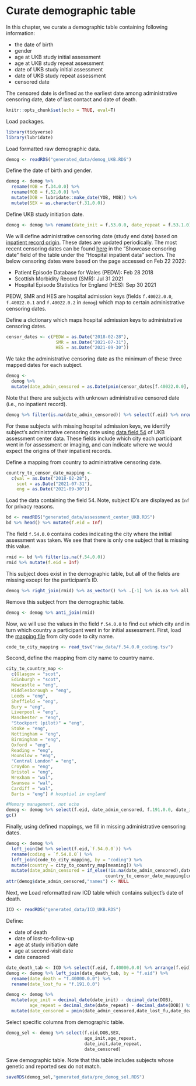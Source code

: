 # Curate demographic table {#curate-demog-table}

In this chapter, we curate a demographic table containing following information:

  * the date of birth
  * gender
  * age at UKB study initial assessment
  * age at UKB study repeat assessment
  * date of UKB study initial assessment
  * date of UKB study repeat assessment
  * censored date
            
The censored date is defined as the earliest date among administrative censoring date, date of last contact and date of death.

```r
knitr::opts_chunk$set(echo = TRUE, eval=T)
```

Load packages.
```r
library(tidyverse)
library(lubridate)
```

Load formatted raw demographic data.
```r
demog <- readRDS("generated_data/demog_UKB.RDS")
```

Define the date of birth and gender.
```r
demog <- demog %>% 
  rename(YOB = f.34.0.0) %>%
  rename(MOB = f.52.0.0) %>%
  mutate(DOB = lubridate::make_date(YOB, MOB)) %>%
  mutate(SEX = as.character(f.31.0.0))
```

Define UKB study initiation date.
```r
demog <- demog %>% rename(date_init = f.53.0.0, date_repeat = f.53.1.0)
```

We will define administrative censoring date (study end date) based on [inpatient record origin](https://biobank.ndph.ox.ac.uk/showcase/field.cgi?id=40022). These dates are updated periodically. The most recent censoring dates can be found [here](https://biobank.ndph.ox.ac.uk/ukb/exinfo.cgi?src=Data_providers_and_dates#:~:text=Censoring%20dates&text=The%20censoring%20date%20is%20the,day%20of%20the%20previous%20month.) in the "Showcase censoring date" field of the table under the "Hospital inpatient data" section. The below censoring dates were based on the page accessed on Feb 22 2022:

* Patient Episode Database for Wales (PEDW): Feb 28 2018
* Scottish Morbidity Record (SMR): Jul 31 2021
* Hospital Episode Statistics for England (HES): Sep 30 2021

PEDW, SMR and HES are hospital admission keys (fields `f.40022.0.0`, `f.40022.0.1` and `f.40022.0.2` in `demog`) which map to certain administrative censoring dates.

Define a dictionary which maps hospital admission keys to administrative censoring dates.
```r
censor_dates <- c(PEDW = as.Date("2018-02-28"),
                   SMR = as.Date("2021-07-31"),
                   HES = as.Date("2021-09-30"))
```

We take the administrative censoring date as the minimum of these three mapped dates for each subject.
```r
demog <- 
  demog %>% 
  mutate(date_admin_censored = as.Date(pmin(censor_dates[f.40022.0.0], censor_dates[f.40022.0.1],censor_dates[f.40022.0.2],na.rm=T)))
```

Note that there are subjects with unknown administrative censored date (i.e., no inpatient record). 
```r
demog %>% filter(is.na(date_admin_censored)) %>% select(f.eid) %>% nrow()
```

For these subjects with missing hospital admission keys, we identify subject's administrative censoring date using [data field 54](https://biobank.ndph.ox.ac.uk/showcase/field.cgi?id=54) of UKB assessment center data. These fields include which city each participant went in for assessment or imaging, and can indicate where we would expect the origins of their inpatient records. 

Define a mapping from country to administrative censoring date.
```r
country_to_censor_date_mapping <- 
  c(wal = as.Date("2018-02-28"),
    scot = as.Date("2021-07-31"),
    eng = as.Date("2021-09-30"))
```

Load the data containing the field 54. Note, subject ID's are displayed as `Inf` for privacy reasons.
```r
bd <- readRDS("generated_data/assessment_center_UKB.RDS")
bd %>% head() %>% mutate(f.eid = Inf)
```

The field `f.54.0.0` contains codes indicating the city where the initial assessment was taken. We see that there is only one subject that is missing this value.
```r
rmid <- bd %>% filter(is.na(f.54.0.0)) 
rmid %>% mutate(f.eid = Inf)
```
This subject does exist in the demographic table, but all of the fields are missing except for the participant's ID.
```r
demog %>% right_join(rmid) %>% as_vector() %>% .[-1] %>% is.na %>% all
```

Remove this subject from the demographic table.
```r
demog <- demog %>% anti_join(rmid)
```

Now, we will use the values in the field `f.54.0.0` to find out which city and in turn which country a participant went in for initial assessment. First, load the [mapping file](https://biobank.ndph.ox.ac.uk/showcase/coding.cgi?id=10) from city code to city name.
```r
code_to_city_mapping <- read_tsv("raw_data/f.54.0.0_coding.tsv")
```

Second, define the mapping from city name to country name.
```r
city_to_country_map <- 
  c(Glasgow = "scot",
  Edinburgh = "scot",
  Newcastle = "eng",
  Middlesborough = "eng",
  Leeds = "eng",
  Sheffield = "eng",
  Bury = "eng",
  Liverpool = "eng",
  Manchester = "eng",
  "Stockport (pilot)" = "eng",
  Stoke = "eng",
  Nottingham = "eng",
  Birmingham = "eng",
  Oxford = "eng",
  Reading = "eng",
  Hounslow = "eng",
  "Central London" = "eng",
  Croydon = "eng",
  Bristol = "eng",
  Wrexham = "wal",
  Swansea = "wal",
  Cardiff = "wal",
  Barts = "eng") # hosptial in england
```

```r
#Memory management, not echo
demog <- demog %>% select(f.eid, date_admin_censored, f.191.0.0, date_init, DOB, date_repeat, SEX)
gc()
```

Finally, using defined mappings, we fill in missing administrative censoring dates.
```r
demog <- demog %>% 
  left_join(bd %>% select(f.eid,`f.54.0.0`)) %>%
  rename(coding = `f.54.0.0`) %>%
  left_join(code_to_city_mapping, by = "coding") %>% 
  mutate(country = city_to_country_map[meaning]) %>% 
  mutate(date_admin_censored = if_else(!is.na(date_admin_censored),date_admin_censored,
                                      country_to_censor_date_mapping[country]))
attr(demog$date_admin_censored,"names") <- NULL
```

Next, we Load reformatted raw ICD table which contains subject's date of death.
```r
ICD <- readRDS("generated_data/ICD_UKB.RDS")
```

Define:

- date of death
- date of lost-to-follow-up
- age at study initiation date
- age at second-visit date
- date censored

```r
date_death_tab <- ICD %>% select(f.eid, f.40000.0.0) %>% arrange(f.eid) %>% data.frame()
demog <- demog %>% left_join(date_death_tab, by = "f.eid") %>%
  rename(date_death = "f.40000.0.0") %>%
  rename(date_lost_fu = "f.191.0.0")

demog <- demog %>% 
  mutate(age_init = decimal_date(date_init) - decimal_date(DOB), 
         age_repeat = decimal_date(date_repeat) - decimal_date(DOB)) %>% 
  mutate(date_censored = pmin(date_admin_censored,date_lost_fu,date_death,na.rm = T))
```

Select specific columns from demographic table.
```r
demog_sel <- demog %>% select(f.eid,DOB,SEX,
                              age_init,age_repeat,
                              date_init,date_repeat,
                              date_censored)
```

Save demographic table. Note that this table includes subjects whose genetic and reported sex do not match.
```r
saveRDS(demog_sel,"generated_data/pre_demog_sel.RDS")
```

